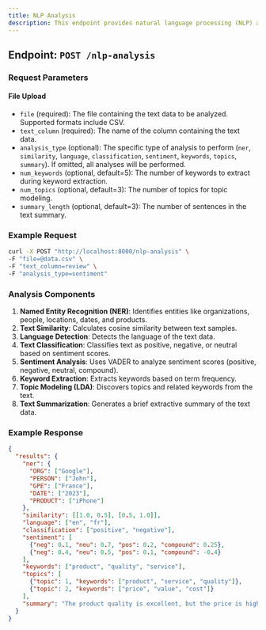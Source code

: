---
title: NLP Analysis
description: This endpoint provides natural language processing (NLP) analysis on the uploaded text data, covering named entity recognition, text similarity, language detection, text classification, sentiment analysis, keyword extraction, topic modeling, and text summarization.
---

## Endpoint: `POST /nlp-analysis`

### Request Parameters

#### File Upload
- `file` (required): The file containing the text data to be analyzed. Supported formats include CSV.
- `text_column` (required): The name of the column containing the text data.
- `analysis_type` (optional): The specific type of analysis to perform (`ner`, `similarity`, `language`, `classification`, `sentiment`, `keywords`, `topics`, `summary`). If omitted, all analyses will be performed.
- `num_keywords` (optional, default=5): The number of keywords to extract during keyword extraction.
- `num_topics` (optional, default=3): The number of topics for topic modeling.
- `summary_length` (optional, default=3): The number of sentences in the text summary.

### Example Request

```bash
curl -X POST "http://localhost:8000/nlp-analysis" \
-F "file=@data.csv" \
-F "text_column=review" \
-F "analysis_type=sentiment"
```

### Analysis Components

1. **Named Entity Recognition (NER)**: Identifies entities like organizations, people, locations, dates, and products.
2. **Text Similarity**: Calculates cosine similarity between text samples.
3. **Language Detection**: Detects the language of the text data.
4. **Text Classification**: Classifies text as positive, negative, or neutral based on sentiment scores.
5. **Sentiment Analysis**: Uses VADER to analyze sentiment scores (positive, negative, neutral, compound).
6. **Keyword Extraction**: Extracts keywords based on term frequency.
7. **Topic Modeling (LDA)**: Discovers topics and related keywords from the text.
8. **Text Summarization**: Generates a brief extractive summary of the text data.

### Example Response
```json
{
  "results": {
    "ner": {
      "ORG": ["Google"],
      "PERSON": ["John"],
      "GPE": ["France"],
      "DATE": ["2023"],
      "PRODUCT": ["iPhone"]
    },
    "similarity": [[1.0, 0.5], [0.5, 1.0]],
    "language": ["en", "fr"],
    "classification": ["positive", "negative"],
    "sentiment": [
      {"neg": 0.1, "neu": 0.7, "pos": 0.2, "compound": 0.25},
      {"neg": 0.4, "neu": 0.5, "pos": 0.1, "compound": -0.4}
    ],
    "keywords": ["product", "quality", "service"],
    "topics": [
      {"topic": 1, "keywords": ["product", "service", "quality"]},
      {"topic": 2, "keywords": ["price", "value", "cost"]}
    ],
    "summary": "The product quality is excellent, but the price is high."
  }
}
```

